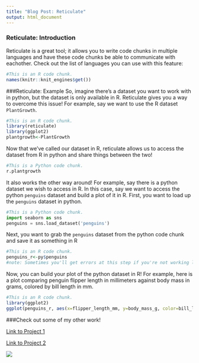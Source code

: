 ```yaml
---
title: "Blog Post: Reticulate"
output: html_document
---
```

### Reticulate: Introduction
Reticulate is a great tool; it allows you to write code chunks in multiple languages and have these code chunks be able to communicate with eachother. Check out the list of languages you can use with this feature:

```r
#This is an R code chunk.
names(knitr::knit_engines$get())
```
###Reticulate: Example
So, imagine there's a dataset you want to work with in python, but the dataset is only available in R. Reticulate gives you a way to overcome this issue!
For example, say we want to use the R dataset `PlantGrowth`. 
```r
#This is an R code chunk.
library(reticulate)
library(ggplot2)
plantgrowth<-PlantGrowth
```
Now that we've called our dataset in R, reticulate allows us to access the dataset from R in python and share things between the two!
```python
#This is a Python code chunk.
r.plantgrowth
```
It also works the other way around!
For example, say there is a python dataset we wish to access in R. In this case, say we want to access the python `penguins` dataset and build a plot of it in R. First, you want to load up the `penguins` dataset in python.
```python
#This is a Python code chunk.
import seaborn as sns
penguins = sns.load_dataset('penguins')
```
Next, you want to grab the `penguins` dataset from the python code chunk and save it as something in R
```r
#This is an R code chunk.
penguins_r<-py$penguins
#note: Sometimes you'll get errors at this step if you're not working locally- don't worry! It will still knit just fine.
```
Now, you can build your plot of the python dataset in R! For example, here is a plot comparing penguin flipper length in millimeters against body mass in grams, colored by bill length in mm.
```r
#This is an R code chunk.
library(ggplot2)
ggplot(penguins_r, aes(x=flipper_length_mm, y=body_mass_g, color=bill_length_mm))+geom_point()+xlab("Flipper Length (mm)") +ylab("Body Mass (g)")+ggtitle("Penguin Body Mass Increases as Flipper Length and Bill Length Increases")+ labs(color="Bill Length (mm)")

```

###Check out some of my other work!

[Link to Project 1](/project/project1/)

[Link to Project 2](/project/project2/)



![](https://higherlogicdownload.s3.amazonaws.com/AAFCS/1c95de14-d78f-40b8-a6ef-a1fb628c68fe/UploadedImages/YesToFCS/Graphics/bottomborder.jpg)



